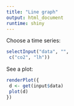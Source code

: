 ```yaml
---
title: "Line graph"
output: html_document
runtime: shiny
---
```

Choose a time series:
```r
selectInput("data", "",
 c("co2", "lh"))
```
See a plot:
```r
renderPlot({
 d <- get(input$data)
 plot(d)
})
```